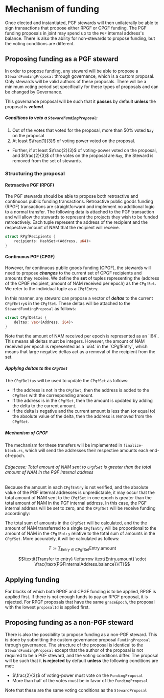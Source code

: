 
# Mechanism of funding

Once elected and instantiated, PGF stewards will then unilaterally be able to sign transactions that propose either RPGF or CPGF funding. The PGF funding proposals in joint may spend up to the `PGF` internal address's balance.
There is also the ability for non-stewards to propose funding, but the voting conditions are different.

## Proposing funding as a PGF steward
In order to propose funding, any steward will be able to propose a `StewardFundingProposal` through governance, which is a custom proposal. 
Only stewards will be valid authors of these proposals. There will be a minimum voting period set specifically for these types of proposals and can be changed by Governance. 

This governance proposal will be such that it **passes** by default **unless** the proposal is ***vetoed***.

##### Conditions to veto a `StewardFundingProposal`:
1. Out of the votes that voted for the proposal, more than $50\%$ voted `Nay` on the proposal
2. At least $\frac{1}{3}$ of voting power voted on the proposal.
  - Further, if at least $\frac{2}{3}$ of voting-power voted on the proposal, and $\frac{2}{3}$ of the votes on the proposal are `Nay`, the Steward is removed from the set of stewards.

### Structuring the proposal

#### Retroactive PGF (RPGF)
The PGF stewards should be able to propose both retroactive and continuous public funding transactions. 
Retroactive public goods funding (RPGF) transactions are straightforward and implement no additional logic to a normal transfer.
The following data is attached to the PGF transaction and will allow the stewards to represent the projects they wish to be funded retroactively. 
Each tuple represent the address of the recipient and the respective amount of NAM that the recipient will receive.

```rust
struct RPgfRecipients {
    recipients: HashSet<(Address, u64)>
}
```

#### Continuous PGF (CPGF)
However, for continuous public goods funding (CPGF), the stewards will need to propose ***changes*** to the current set of CPGF recipients and amounts they receive.
We define the **set** of tuples representing the (address of the CPGF recipient, amount of NAM received per epoch) as the `CPgfSet`.
We refer to the individual tuple as a `CPgfEntry`.

In this manner, any steward can propose a vector of ***deltas*** to the current `CPgfEntry`s in the `CPgfSet`. 
These deltas will be attached to the `StewardFundingProposal` as follows:

```rust 
struct CPgfDeltas {
    deltas: Vec<(Address, i64)>
}
```

<Callout type="info">
  Note that the amount of NAM received per epoch is represented as an `i64`. This means all deltas must be integers.
  However, the amount of NAM received per epoch is represented as a `u64` in the `CPgfEntry`, which means that large negative deltas act as a removal of the recipient from the set.
</Callout>

##### Applying deltas to the `CPgfSet`
The `CPgfDeltas` will be used to update the `CPgfSet` as follows:

- If the address is not in the `CPgfSet`, then the address is added to the `CPgfSet` with the corresponding amount.
- If the address is in the `CPgfSet`, then the amount is updated by adding the delta to the current amount.
- If the delta is negative and the current amount is less than (or equal to) the absolute value of the delta, then the address is removed from the `CPgfSet`.

##### Mechanism of CPGF
The mechanism for these transfers will be implemented in `finalize-block.rs`, which will send the addresses their respective amounts each end-of-epoch.

###### Edgecase: Total amount of NAM sent to `CPgfSet` is greater than the total amount of NAM in the PGF internal address
Because the amount in each `CPgfEntry` is not verified, and the absolute value of the PGF internal addresses is unpredictable, it may occur that the total amount of NAM sent to the `CPgfSet` in one epoch is greater than the total amount of NAM in the PGF internal address.
In this case, the PGF internal address will be set to zero, and the `CPgfSet` will be receive funding accordingly:

The total sum of amounts in the `CPgfSet` will be calculated, and the the amount of NAM transferred to a single `CPgfEntry` will be proportional to the amount of NAM in the `CPgfEntry` relative to the total sum of amounts in the `CPgfSet`.
More accurately, it will be calculated as follows:

$$T:= \sum_{\text{Entry} \in \text{CPgfSet}} {\text{Entry.amount}}$$

$$\textit{Transfer to entry} \leftarrow \text{Entry.amount} \cdot \frac{\text{PGFInternalAddress.balance}}{T}$$

## Applying funding

For blocks of which both RPGF and CPGF funding is to be applied, RPGF is applied first. If there is not enough funds to pay an RPGF proposal, it is rejected. For RPGF proposals that have the same `graceEpoch`, the proposal with the lowest `proposalId` is applied first.

## Proposing funding as a non-PGF steward

There is also the possibility to propose funding as a non-PGF steward. This is done by submitting the custom governance proposal `FundingProposal` through governance.
The structure of the proposal is identical to the `StewardFundingProposal` except that the author of the proposal is not required to be a PGF steward, and the voting conditions differ.
The proposal will be such that it **is rejected** by default **unless** the following conditions are met:
  - $\frac{2}{3}$ of voting-power must vote on the `FundingProposal` 
  - More than half of the votes must be in favor of the `FundingProposal`

Note that these are the same voting conditions as the `StewardProposal`
